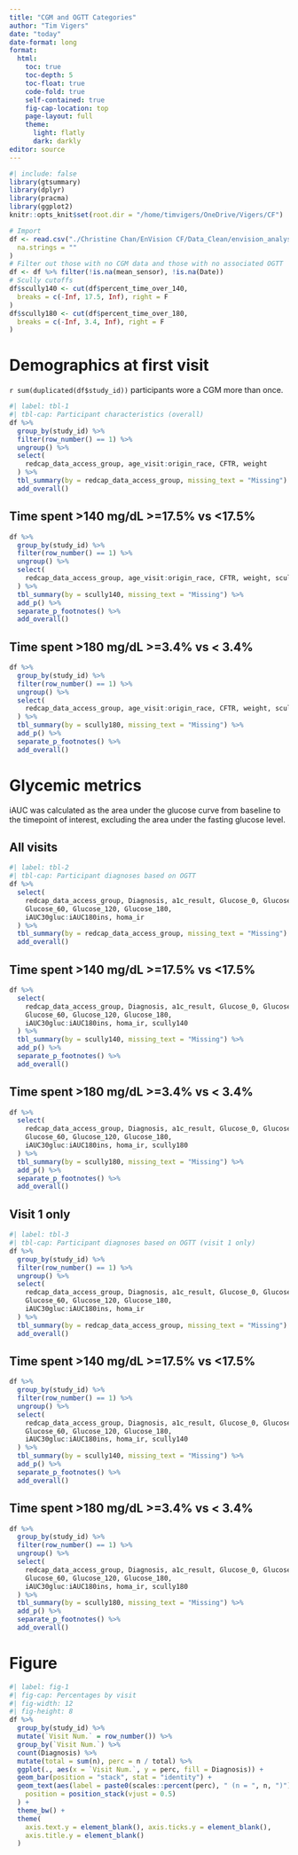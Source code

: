 ```yaml
---
title: "CGM and OGTT Categories"
author: "Tim Vigers"
date: "today"
date-format: long
format:
  html:
    toc: true
    toc-depth: 5
    toc-float: true
    code-fold: true
    self-contained: true
    fig-cap-location: top
    page-layout: full
    theme:
      light: flatly
      dark: darkly
editor: source
---
```


```r
#| include: false
library(gtsummary)
library(dplyr)
library(pracma)
library(ggplot2)
knitr::opts_knit$set(root.dir = "/home/timvigers/OneDrive/Vigers/CF")
```

```r
# Import
df <- read.csv("./Christine Chan/EnVision CF/Data_Clean/envision_analysis_dataset.csv",
  na.strings = ""
)
# Filter out those with no CGM data and those with no associated OGTT
df <- df %>% filter(!is.na(mean_sensor), !is.na(Date))
# Scully cutoffs
df$scully140 <- cut(df$percent_time_over_140,
  breaks = c(-Inf, 17.5, Inf), right = F
)
df$scully180 <- cut(df$percent_time_over_180,
  breaks = c(-Inf, 3.4, Inf), right = F
)
```

# Demographics at first visit

`r sum(duplicated(df$study_id))` participants wore a CGM more than once.

```r
#| label: tbl-1
#| tbl-cap: Participant characteristics (overall)
df %>%
  group_by(study_id) %>%
  filter(row_number() == 1) %>%
  ungroup() %>%
  select(
    redcap_data_access_group, age_visit:origin_race, CFTR, weight
  ) %>%
  tbl_summary(by = redcap_data_access_group, missing_text = "Missing") %>%
  add_overall()
```

## Time spent >140 mg/dL >=17.5% vs <17.5%

```r
df %>%
  group_by(study_id) %>%
  filter(row_number() == 1) %>%
  ungroup() %>%
  select(
    redcap_data_access_group, age_visit:origin_race, CFTR, weight, scully140
  ) %>%
  tbl_summary(by = scully140, missing_text = "Missing") %>%
  add_p() %>%
  separate_p_footnotes() %>%
  add_overall()
```

## Time spent >180 mg/dL >=3.4% vs < 3.4%

```r
df %>%
  group_by(study_id) %>%
  filter(row_number() == 1) %>%
  ungroup() %>%
  select(
    redcap_data_access_group, age_visit:origin_race, CFTR, weight, scully180
  ) %>%
  tbl_summary(by = scully180, missing_text = "Missing") %>%
  add_p() %>%
  separate_p_footnotes() %>%
  add_overall()
```

# Glycemic metrics

iAUC was calculated as the area under the glucose curve from baseline to the timepoint of interest, excluding the area under the fasting glucose level.

## All visits

```r
#| label: tbl-2
#| tbl-cap: Participant diagnoses based on OGTT
df %>%
  select(
    redcap_data_access_group, Diagnosis, a1c_result, Glucose_0, Glucose_30,
    Glucose_60, Glucose_120, Glucose_180,
    iAUC30gluc:iAUC180ins, homa_ir
  ) %>%
  tbl_summary(by = redcap_data_access_group, missing_text = "Missing") %>%
  add_overall()
```

## Time spent >140 mg/dL >=17.5% vs <17.5%

```r
df %>%
  select(
    redcap_data_access_group, Diagnosis, a1c_result, Glucose_0, Glucose_30,
    Glucose_60, Glucose_120, Glucose_180,
    iAUC30gluc:iAUC180ins, homa_ir, scully140
  ) %>%
  tbl_summary(by = scully140, missing_text = "Missing") %>%
  add_p() %>%
  separate_p_footnotes() %>%
  add_overall()
```

## Time spent >180 mg/dL >=3.4% vs < 3.4%

```r
df %>%
  select(
    redcap_data_access_group, Diagnosis, a1c_result, Glucose_0, Glucose_30,
    Glucose_60, Glucose_120, Glucose_180,
    iAUC30gluc:iAUC180ins, homa_ir, scully180
  ) %>%
  tbl_summary(by = scully180, missing_text = "Missing") %>%
  add_p() %>%
  separate_p_footnotes() %>%
  add_overall()
```

## Visit 1 only

```r
#| label: tbl-3
#| tbl-cap: Participant diagnoses based on OGTT (visit 1 only)
df %>%
  group_by(study_id) %>%
  filter(row_number() == 1) %>%
  ungroup() %>%
  select(
    redcap_data_access_group, Diagnosis, a1c_result, Glucose_0, Glucose_30,
    Glucose_60, Glucose_120, Glucose_180,
    iAUC30gluc:iAUC180ins, homa_ir
  ) %>%
  tbl_summary(by = redcap_data_access_group, missing_text = "Missing") %>%
  add_overall()
```

## Time spent >140 mg/dL >=17.5% vs <17.5%

```r
df %>%
  group_by(study_id) %>%
  filter(row_number() == 1) %>%
  ungroup() %>%
  select(
    redcap_data_access_group, Diagnosis, a1c_result, Glucose_0, Glucose_30,
    Glucose_60, Glucose_120, Glucose_180,
    iAUC30gluc:iAUC180ins, homa_ir, scully140
  ) %>%
  tbl_summary(by = scully140, missing_text = "Missing") %>%
  add_p() %>%
  separate_p_footnotes() %>%
  add_overall()
```

## Time spent >180 mg/dL >=3.4% vs < 3.4%

```r
df %>%
  group_by(study_id) %>%
  filter(row_number() == 1) %>%
  ungroup() %>%
  select(
    redcap_data_access_group, Diagnosis, a1c_result, Glucose_0, Glucose_30,
    Glucose_60, Glucose_120, Glucose_180,
    iAUC30gluc:iAUC180ins, homa_ir, scully180
  ) %>%
  tbl_summary(by = scully180, missing_text = "Missing") %>%
  add_p() %>%
  separate_p_footnotes() %>%
  add_overall()
```

# Figure

```r
#| label: fig-1
#| fig-cap: Percentages by visit
#| fig-width: 12
#| fig-height: 8
df %>%
  group_by(study_id) %>%
  mutate(`Visit Num.` = row_number()) %>%
  group_by(`Visit Num.`) %>%
  count(Diagnosis) %>%
  mutate(total = sum(n), perc = n / total) %>%
  ggplot(., aes(x = `Visit Num.`, y = perc, fill = Diagnosis)) +
  geom_bar(position = "stack", stat = "identity") +
  geom_text(aes(label = paste0(scales::percent(perc), " (n = ", n, ")")),
    position = position_stack(vjust = 0.5)
  ) +
  theme_bw() +
  theme(
    axis.text.y = element_blank(), axis.ticks.y = element_blank(),
    axis.title.y = element_blank()
  )
```
